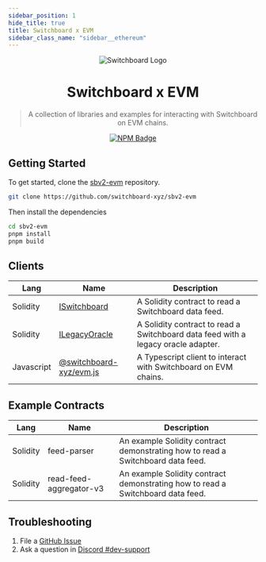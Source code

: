 ```yaml
---
sidebar_position: 1
hide_title: true
title: Switchboard x EVM
sidebar_class_name: "sidebar__ethereum"
---
```


<div align="center">

![Switchboard Logo](https://github.com/switchboard-xyz/sbv2-core/raw/main/website/static/img/icons/switchboard/avatar.png)

# Switchboard x EVM

> A collection of libraries and examples for interacting with Switchboard on EVM
> chains.

[![NPM Badge](https://img.shields.io/github/package-json/v/switchboard-xyz/sbv2-evm?color=red&filename=javascript%2Fevm.js%2Fpackage.json&label=%40switchboard-xyz%2Fevm.js&logo=npm)](https://www.npmjs.com/package/@switchboard-xyz/evm.js)

</div>

## Getting Started

To get started, clone the
[sbv2-evm](https://github.com/switchboard-xyz/sbv2-evm) repository.

```bash
git clone https://github.com/switchboard-xyz/sbv2-evm
```

Then install the dependencies

```bash
cd sbv2-evm
pnpm install
pnpm build
```

## Clients

| **Lang**   | **Name**                                    | **Description**                                                                   |
| ---------- | ------------------------------------------- | --------------------------------------------------------------------------------- |
| Solidity   | [ISwitchboard](/evm/ISwitchboard)           | A Solidity contract to read a Switchboard data feed.                              |
| Solidity   | [ILegacyOracle](/evm/ILegacyOracle)         | A Solidity contract to read a Switchboard data feed with a legacy oracle adapter. |
| Javascript | [@switchboard-xyz/evm.js](/evm/javascript/) | A Typescript client to interact with Switchboard on EVM chains.                   |

## Example Contracts

| **Lang** | **Name**                | **Description**                                                                 |
| -------- | ----------------------- | ------------------------------------------------------------------------------- |
| Solidity | feed-parser             | An example Solidity contract demonstrating how to read a Switchboard data feed. |
| Solidity | read-feed-aggregator-v3 | An example Solidity contract demonstrating how to read a Switchboard data feed. |

## Troubleshooting

1. File a [GitHub Issue](https://github.com/switchboard-xyz/sbv2-evm/issues/new)
2. Ask a question in
   [Discord #dev-support](https://discord.com/channels/841525135311634443/984343400377647144)
